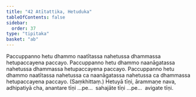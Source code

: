 ```yaml
---
title: "42 Atītattika, Hetuduka"
tableOfContents: false
sidebar:
  order: 37
type: "tipitaka"
basket: "ab"
---
```



<DynamicBreadcrumb />

<Division number="84">

<Paragraph number="216">
Paccuppanno hetu dhammo naatītassa nahetussa dhammassa hetupaccayena paccayo. Paccuppanno hetu dhammo naanāgatassa nahetussa dhammassa hetupaccayena paccayo. Paccuppanno hetu dhammo naatītassa nahetussa ca naanāgatassa nahetussa ca dhammassa hetupaccayena paccayo. (Saṃkhittaṃ.) Hetuyā tīṇi, ārammaṇe nava, adhipatiyā cha, anantare tīṇi …pe…  sahajāte tīṇi …pe…  avigate tīṇi.
</Paragraph>
</Division>